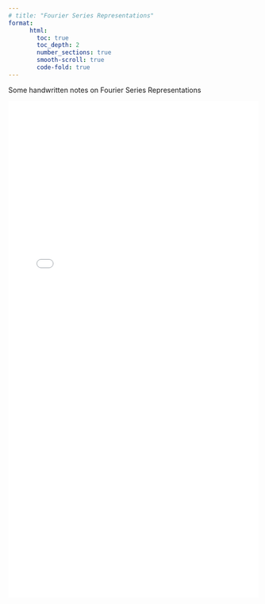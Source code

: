 ```yaml
---
# title: "Fourier Series Representations"
format:
      html:
        toc: true
        toc_depth: 2
        number_sections: true
        smooth-scroll: true
        code-fold: true
---
```


Some handwritten notes on Fourier Series Representations

![](Fourier-Series-Representations.pdf){width=100% height=1000}
